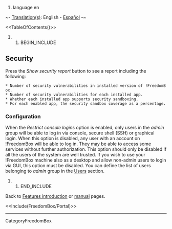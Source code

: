 #language en

~- [[DebianWiki/EditorGuide#translation|Translation(s)]]: English - [[es/FreedomBox/Manual/Security|Español]] -~

<<TableOfContents()>>

## BEGIN_INCLUDE

== Security ==

Press the ''Show security report'' button to see a report including the following:
 * Number of security vulnerabilities in installed version of !FreedomBox.
 * Number of security vulnerabilities for each installed app.
 * Whether each installed app supports security sandboxing.
 * For each enabled app, the security sandbox coverage as a percentage.

=== Configuration ===

When the ''Restrict console logins'' option is enabled, only users in the ''admin'' group will be able to log in via console, secure shell (SSH) or graphical login. When this option is disabled, any user with an account on !FreedomBox will be able to log in. They may be able to access some services without further authorization. This option should only be disabled if all the users of the system are well trusted. If you wish to use your !FreedomBox machine also as a desktop and allow non-admin users to login via GUI, this option must be disabled. You can define the list of users belonging to ''admin'' group in the [[../Users|Users]] section.

{{attachment:Security.png}}


## END_INCLUDE

Back to [[FreedomBox/Features|Features introduction]] or [[FreedomBox/Manual|manual]] pages.


<<Include(FreedomBox/Portal)>>

----
CategoryFreedomBox
